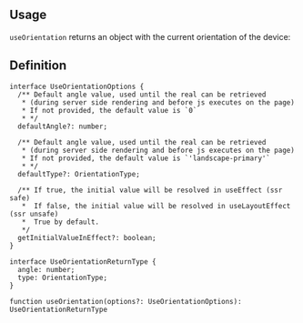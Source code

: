 

## Usage

`useOrientation` returns an object with the current orientation of the device:

<Demo data={HooksDemos.useOrientationUsage} />

## Definition

```tsx
interface UseOrientationOptions {
  /** Default angle value, used until the real can be retrieved
   * (during server side rendering and before js executes on the page)
   * If not provided, the default value is `0`
   * */
  defaultAngle?: number;

  /** Default angle value, used until the real can be retrieved
   * (during server side rendering and before js executes on the page)
   * If not provided, the default value is `'landscape-primary'`
   * */
  defaultType?: OrientationType;

  /** If true, the initial value will be resolved in useEffect (ssr safe)
   *  If false, the initial value will be resolved in useLayoutEffect (ssr unsafe)
   *  True by default.
   */
  getInitialValueInEffect?: boolean;
}

interface UseOrientationReturnType {
  angle: number;
  type: OrientationType;
}

function useOrientation(options?: UseOrientationOptions): UseOrientationReturnType
```
